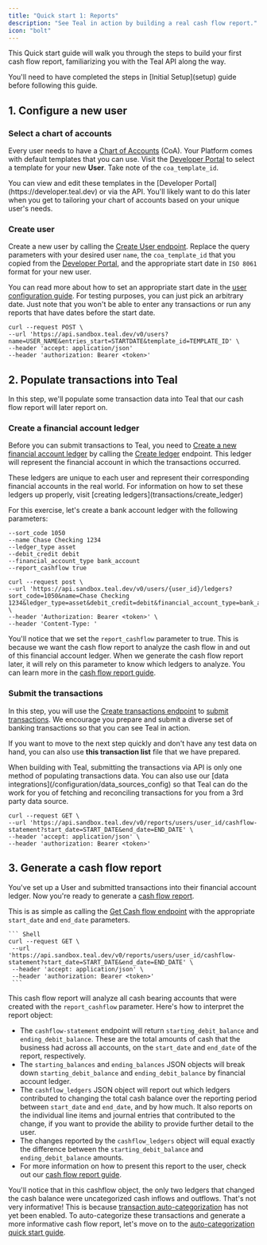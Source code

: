 ```yaml
---
title: "Quick start 1: Reports"
description: "See Teal in action by building a real cash flow report."
icon: "bolt"
---
```


This Quick start guide will walk you through the steps to build your first cash flow report, familiarizing
you with the Teal API along the way. 

<Note>
  You'll need to have completed the steps in [Initial Setup](setup) 
  guide before following this guide.
</Note>

## 1. Configure a new user
### Select a chart of accounts
Every user needs to have a [Chart of Accounts](configuration/chart_of_accounts_config) (CoA). Your Platform 
comes with default templates that you can use. Visit the [Developer Portal](https://developer.teal.dev) to select
a template for your new **User**. Take note of the `coa_template_id`.

<Tip>
You can view and edit these templates in the [Developer Portal](https://developer.teal.dev) 
or via the API. You'll likely want to do this later when you get to tailoring your chart
of accounts based on your unique user's needs. 
</Tip>

### Create user
Create a new user by calling the [Create User endpoint](/api-reference/users/create_user). Replace the query
parameters with your desired user `name`, the `coa_template_id` that you
copied from the [Developer Portal](https://developer.teal.dev), and the appropriate start date in `ISO 8061` format for your
new user.
    
<Note>You can read more about how to set an appropriate start date in the [user configuration guide](/configuration/user_config). For testing purposes, you can just pick an arbitrary date. Just note that you won't be able to enter any transactions or run any reports that have dates before the start date.</Note>

``` Shell
curl --request POST \
--url 'https://api.sandbox.teal.dev/v0/users?name=USER_NAME&entries_start=STARTDATE&template_id=TEMPLATE_ID' \
--header 'accept: application/json'
--header 'authorization: Bearer <token>'
```

## 2. Populate transactions into Teal

In this step, we'll populate some transaction data into Teal that our cash flow report will later report on.

### Create a financial account ledger
Before you can submit transactions to Teal, you need to [Create a new financial account ledger](transactions/create_ledger) by calling the [Create ledger](api-reference/ledgers/create_ledger)
endpoint. This ledger will represent the financial account in which the transactions occurred.

<Tip>
These ledgers are unique to each user and represent their corresponding financial accounts in the real world. For information
on how to set these ledgers up properly, visit [creating ledgers](transactions/create_ledger)
</Tip> 

For this exercise, let's create a bank account ledger with the following parameters:
  ```Shell
  --sort_code 1050
  --name Chase Checking 1234
  --ledger_type asset
  --debit_credit debit
  --financial_account_type bank_account
  --report_cashflow true
  ```

  ```Shell
  curl --request post \
  --url 'https://api.sandbox.teal.dev/v0/users/{user_id}/ledgers?sort_code=1050&name=Chase Checking 1234&ledger_type=asset&debit_credit=debit&financial_account_type=bank_account&report_cashflow=true' \
  --header 'Authorization: Bearer <token>' \
  --header 'Content-Type: '
  ```

You'll notice that we set the `report_cashflow` parameter to true. This is because we want the cash flow report to analyze the cash flow in and out of this financial account ledger. When we generate the cash flow report later, it will rely on this parameter to know which ledgers to analyze. You can learn more in the [cash flow report guide](/reports/cash_flow). 

### Submit the transactions
In this step, you will use the [Create transactions endpoint](api-reference/transactions/create_transactions) 
to [submit transactions](/transactions/submitting). We encourage you prepare and submit a diverse set of banking 
transactions so that you can see Teal in action. 
    
If you want to move to the next step quickly and don't have any test data on hand, you can also use **this transaction list** file that we have prepared.

<Tip>
When building with Teal, submitting the transactions via API is only one method of populating transactions data. You can also use our [data integrations](/configuration/data_sources_config) 
so that Teal can do the work for you of fetching and reconciling transactions for you from a 3rd party data source.
</Tip>

``` Shell
curl --request GET \
--url 'https://api.sandbox.teal.dev/v0/reports/users/user_id/cashflow-statement?start_date=START_DATE&end_date=END_DATE' \
--header 'accept: application/json' \
--header 'authorization: Bearer <token>'
```

## 3. Generate a cash flow report

You've set up a User and submitted transactions into their financial account ledger. Now you're ready to generate a [cash flow report](/reports/cashflow).

This is as simple as calling the [Get Cash flow endpoint](/api-reference/reports/get_cashflow_statement) with the appropriate `start_date` and `end_date` parameters.

    ``` Shell
    curl --request GET \
     --url 'https://api.sandbox.teal.dev/v0/reports/users/user_id/cashflow-statement?start_date=START_DATE&end_date=END_DATE' \
     --header 'accept: application/json' \
     --header 'authorization: Bearer <token>'
     ```

This cash flow report will analyze all cash bearing accounts that were created with the `report_cashflow` parameter. Here's how to interpret the report object:

- The `cashflow-statement` endpoint will return `starting_debit_balance` and `ending_debit_balance`. These are the total amounts of cash that the business had across all accounts, on the `start_date` and `end_date` of the report, respectively.
- The `starting_balances` and `ending_balances` JSON objects will break down `starting_debit_balance` and `ending_debit_balance` by financial account ledger.
- The `cashflow_ledgers` JSON object will report out which ledgers contributed to changing the total cash balance over the reporting period between `start_date` and `end_date`, and by how much. It also reports on the individual line items and journal entries that contributed to the change, if you want to provide the ability to provide further detail to the user.
- The changes reported by the `cashflow_ledgers` object will equal exactly the difference between the `starting_debit_balance` and `ending_debit_balance` amounts.
- For more information on how to present this report to the user, check out our [cash flow report guide](/reports/cash_flow).

You'll notice that in this cashflow object, the only two ledgers that changed the cash balance were uncategorized cash inflows and outflows. That's not very informative! This is because [transaction auto-categorization](/configuration/categorization_config) has not yet been enabled. To auto-categorize these transactions and generate a more informative cash flow report, let's move on to the [auto-categorization quick start guide](/getting_started/quickstart_2).